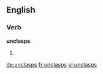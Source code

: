 ==English==

===Verb===
'''unclasps'''

# {{third-person singular of|unclasp}}

[[de:unclasps]]
[[fr:unclasps]]
[[vi:unclasps]]
